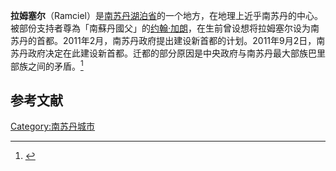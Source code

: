 {{noteTA
|T=zh-hans:拉姆塞尔; zh-hant:蘭西爾;
|1=zh-hans:拉姆塞尔; zh-hant:蘭西爾;
}}
{{Infobox settlement
|official_name = 蘭西爾
|image_skyline = 
|nickname=
|image_flag =
|image_caption = 
|image_seal =
|image_map =
|mapsize = 300px
|pushpin_map = Southern Sudan
|pushpin_map_caption = 蘭西爾在南蘇丹的位置
|coordinates_region = SD
|subdivision_type = [[國家|國家]]
|subdivision_name = {{SSD}}
|subdivision_type1 =省
|subdivision_name1 =[[湖泊省_(南苏丹)|湖泊省]]
|subdivision_type2 = 
|subdivision_name2 =  
|leader_title =
|leader_name =
|area_magnitude =
|area_total_km2 = 
|area_land_km2 = 
|area_water_km2 = 
|population_as_of = 
|population_urban = 
|population_note =
|population_density_km2 = 
|population_total = 
|population_metro =
|timezone = [[東非時間|東非時間]]
|utc_offset = +3
|coordinates={{coord|5|52|0|N|31|41|10|E|display=inline,title}}
|elevation_m = 
|latitude =
|longitude =
|website =
|footnotes =
}}
'''拉姆塞尔'''（Ramciel）是[[南苏丹|南苏丹]][[湖泊省_(南苏丹)|湖泊省]]的一个地方，在地理上近乎南苏丹的中心。被部份支持者尊為「南蘇丹國父」的[[约翰·加朗|约翰·加朗]]，在生前曾设想将拉姆塞尔设为南苏丹的首都。2011年2月，南苏丹政府提出建设新首都的计划。2011年9月2日，南苏丹政府决定在此建设新首都。迁都的部分原因是中央政府与南苏丹最大部族巴里部族之间的矛盾。<ref>{{Cite web |url=http://news.sina.com.cn/w/2011-09-04/102623102622.shtml |title=南苏丹将拉姆塞尔定为新首都 |access-date=2011-09-07 |archive-date=2020-05-11 |archive-url=https://web.archive.org/web/20200511181955/http://news.sina.com.cn/w/2011-09-04/102623102622.shtml |dead-url=no }}</ref>

==参考文献==
{{Reflist}}

[[Category:南苏丹城市|Category:南苏丹城市]]